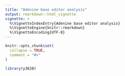 ```yaml
---
title: "Adenine base editor analysis"
output: rmarkdown::html_vignette
vignette: >
  %\VignetteIndexEntry{Adenine base editor analysis}
  %\VignetteEngine{knitr::rmarkdown}
  %\VignetteEncoding{UTF-8}
---
```


```r
knitr::opts_chunk$set(
  collapse = TRUE,
  comment = "#>"
)
```

```r
library(y3628)
```

